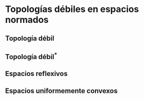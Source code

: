 # Topologías débiles en espacios normados

## Topología débil

## Topología débil$^*$

## Espacios reflexivos

## Espacios uniformemente convexos